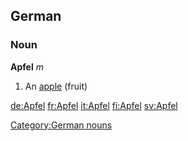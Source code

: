 ==German==
===Noun===
'''Apfel''' ''m''
#An [[apple]] (fruit)

{{de-conj-noun|Apfel|Äpfel|Apfels|Äpfel|Apfel|Äpfel|Apfel|Äpfeln}}

[[Category:German nouns]]

[[de:Apfel]]
[[fr:Apfel]]
[[it:Apfel]]
[[fi:Apfel]]
[[sv:Apfel]]